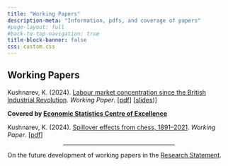 ```yaml
---
title: "Working Papers"
description-meta: "Information, pdfs, and coverage of papers"
#page-layout: full
#back-to-top-navigation: true
title-block-banner: false
css: custom.css
---
```


## Working Papers

Kushnarev, K. (2024). [Labour market concentration since the British Industrial Revolution](posts/labour-market-concentration/index.qmd). *Working Paper*. \[[pdf](https://kkushnarev.github.io/)\] \[[slides](https://www.dropbox.com/scl/fi/7bay01qimaelbr0nbff13/Presentation__WP-12.pdf?rlkey=9bqm8tmp7cxf1nahw9e6t3lgb&st=3pw3ldbn&dl=0))\] 

**Covered by [Economic Statistics Centre of Excellence](https://www.escoe.ac.uk/labour-market-concentration-since-the-british-industrial-revolution/)**
  
Kushnarev, K. (2024). [Spillover effects from chess, 1891–2021](https://scholar.google.com/). *Working Paper*. \[[pdf](https://scholar.google.com/)\]

<center><hr style="width:50%"></center>

On the future development of working papers in the [Research Statement](https://kkushnarev.github.io/projects.html).
